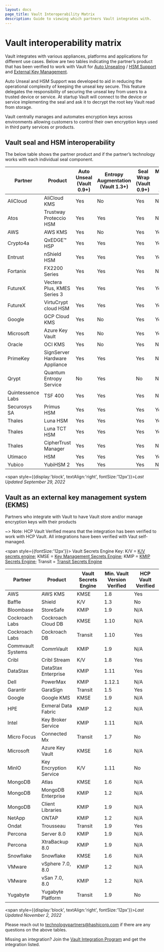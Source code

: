 ```yaml
---
layout: docs
page_title: Vault Interoperability Matrix
description: Guide to viewing which partners Vault integrates with.
---
```


# Vault interoperability matrix

Vault integrates with various appliances, platforms and applications for different use cases. Below are two tables indicating the partner’s product that has been verified to work with Vault for [Auto Unsealing](/docs/concepts/seal#auto-unseal) / [HSM Support](/docs/enterprise/hsm) and [External Key Management](/use-cases/key-management).

Auto Unseal and HSM Support was developed to aid in reducing the operational complexity of keeping the unseal key secure. This feature delegates the responsibility of securing the unseal key from users to a trusted device or service. At startup Vault will connect to the device or service implementing the seal and ask it to decrypt the root key Vault read from storage.

Vault centrally manages and automates encryption keys across environments allowing customers to control their own encryption keys used in third party services or products.

## Vault seal and HSM interoperability

The below table shows the partner product and if the partner’s technology works with each individual seal component.

| Partner           | Product                                | Auto Unseal <br/> (Vault 0.9+)  | Entropy Augmentation <br/>(Vault 1.3+) | Seal Wrap  <br/>(Vault 0.9+)   | Managed Keys  <br/> (Vault 1.10+) | Min. Vault Version Verified |
| ----------------- | -------------------------------------- | ------------ | -------------------- | ------------ |-------------- | --------------------------- |
| AliCloud          | AliCloud KMS                           | Yes          | No                   | Yes          | No            | 0.11.2                      |
| Atos              | Trustway Proteccio HSM                 | Yes          | Yes                  | Yes          | No            | 1.9                         |
| AWS               | AWS KMS                                | Yes          | No                   | Yes          | Yes           | 0.9                         |
| Crypto4a          | QxEDGE™️ HSP                            | Yes          | Yes                  | Yes          | Yes           | 1.9                         |
| Entrust           | nShield HSM                            | Yes          | Yes                  | Yes          | Yes           | 1.3                         |
| Fortanix          | FX2200 Series                          | Yes          | Yes                  | Yes          | No            | 0.10                        |
| FutureX           | Vectera Plus, KMES Series 3            | Yes          | Yes                  | Yes          | Yes           | 1.5                         |
| FutureX           | VirtuCrypt cloud HSM                   | Yes          | Yes                  | Yes          | Yes           | 1.5                         |
| Google            | GCP Cloud KMS                          | Yes          | No                   | Yes          | Yes           | 0.9                         |
| Microsoft         | Azure Key Vault                        | Yes          | No                   | Yes          | Yes           | 0.10.2                      |
| Oracle            | OCI KMS                                | Yes          | No                   | Yes          | No            | 1.2.3                       |
| PrimeKey          | SignServer Hardware Appliance          | Yes          | Yes                  | Yes          | No            | 1.6                         |
| Qrypt             | Quantum Entropy Service                | No           | Yes                  | No           | No            | 1.11                        |
| Quintessence Labs | TSF  400                               | Yes          | Yes                  | Yes          | No            | 1.4                         |
| Securosys SA      | Primus HSM                             | Yes          | Yes                  | Yes          | Yes           | 1.7                         |
| Thales            | Luna HSM                               | Yes          | Yes                  | Yes          | Yes           | 1.4                         |
| Thales            | Luna TCT HSM                           | Yes          | Yes                  | Yes          | Yes           | 1.4                         |   
| Thales            | CipherTrust Manager                    | Yes          | Yes                  | Yes          | No            | 1.7                         |
| Utimaco           | HSM                                    | Yes          | Yes                  | Yes          | Yes           | 1.4                         |
| Yubico            | YubiHSM 2                              | Yes          | Yes                  | Yes          | No            | 1.5                         |
<span style={{display:'block', textAlign:'right', fontSize:'12px'}}><em>Last Updated September 29, 2022</em></span>

## Vault as an external key management system (EKMS)

Partners who integrate with Vault to have Vault store and/or manage encryption keys with their products

~> Note: HCP Vault Verified means that the integration has been verified to work with HCP Vault. All integrations have been verified with Vaut self-managed.

<span style={{fontSize:'12px'}}>
Vault Secrets Engine Key: K/V = <a href="/docs/secrets/kv">K/V secrets engine</a>; KMSE = <a href="/docs/secrets/key-management">Key Management Secrets Engine</a>; KMIP = <a href="/docs/secrets/kmip">KMIP Secrets Engine</a>; Transit = <a href="/docs/secrets/transit">Transit Secrets Engine</a>
</span>

| Partner           | Product                | Vault Secrets Engine | Min. Vault Version Verified | HCP Vault Verified |
| ----------------- | ---------------------- | -------------------- | --------------------------- | ------------------- |
| AWS               | AWS KMS                | KMSE                 | 1.8                         | Yes                 |
| Baffle            | Shield                 | K/V                  | 1.3                         | No                  |
| Bloombase         | StoreSafe              | KMIP                 | 1.9                         | N/A                 |
| Cockroach Labs    | Cockroach Cloud DB     | KMSE                 | 1.10                        | N/A                 |
| Cockroach Labs    | Cockroach DB           | Transit              | 1.10                        | Yes                 |
| Commvault Systems | CommVault              | KMIP                 | 1.9                         | N/A                 |
| Cribl             | Cribl Stream           | K/V                  | 1.8                         | Yes                 |
| DataStax          | DataStax Enterprise    | KMIP                 | 1.11                        | Yes                 |
| Dell              | PowerMax               | KMIP                 | 1.12.1                      | N/A                 |
| Garantir          | GaraSign               | Transit              | 1.5                         | Yes                 |
| Google            | Google KMS             | KMSE                 | 1.9                         | N/A                 |
| HPE               | Exmeral Data Fabric    | KMIP                 | 1.2                         | N/A                 |
| Intel             | Key Broker Service     | KMIP                 | 1.11                        | N/A                 |
| Micro Focus       | Connected Mx           | Transit              | 1.7                         | No                  |
| Microsoft         | Azure Key Vault        | KMSE                 | 1.6                         | N/A                 |
| MinIO             | Key Encryption Service | K/V                  | 1.11                        | No                  |
| MongoDB           | Atlas                  | KMSE                 | 1.6                         | N/A                 |
| MongoDB           | MongoDB Enterprise     | KMIP                 | 1.2                         | N/A                 |
| MongoDB           | Client Libraries       | KMIP                 | 1.9                         | N/A                 |
| NetApp            | ONTAP                  | KMIP                 | 1.2                         | N/A                 |
| Ondat             | Trousseau              | Transit              | 1.9                         | Yes                 |
| Percona           | Server 8.0             | KMIP                 | 1.9                         | N/A                 |
| Percona           | XtraBackup 8.0         | KMIP                 | 1.9                         | N/A                 |
| Snowflake         | Snowflake              | KMSE                 | 1.6                         | N/A                 |
| VMware            | vSphere 7.0, 8.0       | KMIP                 | 1.2                         | N/A                 |
| VMware            | vSan 7.0, 8.0          | KMIP                 | 1.2                         | N/A                 |
| Yugabyte          | Yugabyte Platform      | Transit              | 1.9                         | No                  |
<span style={{display:'block', textAlign:'right', fontSize:'12px'}}><em>Last Updated November 2, 2022</em></span>

Please reach out to [technologypartners@hashicorp.com](mailto:technologypartners@hashicorp.com) if there are any questions on the above tables. 

Missing an integration? Join the [Vault Integration Program](/docs/partnerships) and get the integration listed.
